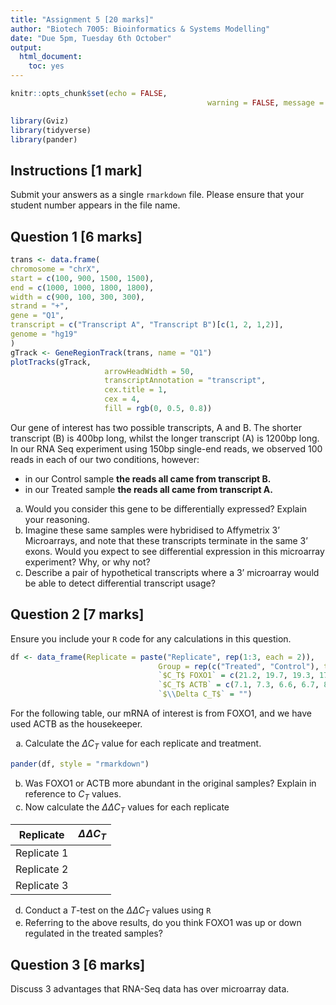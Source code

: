 ```yaml
---
title: "Assignment 5 [20 marks]"
author: "Biotech 7005: Bioinformatics & Systems Modelling"
date: "Due 5pm, Tuesday 6th October"
output: 
  html_document: 
    toc: yes
---
```


```r
knitr::opts_chunk$set(echo = FALSE,
											warning = FALSE, message = FALSE)
```


```r
library(Gviz)
library(tidyverse)
library(pander)
```


## Instructions [1 mark]

Submit your answers as a single `rmarkdown` file. Please ensure that your student number appears in the file name.


## Question 1 [6 marks]

```r
trans <- data.frame(
chromosome = "chrX",
start = c(100, 900, 1500, 1500),
end = c(1000, 1000, 1800, 1800),
width = c(900, 100, 300, 300),
strand = "+",
gene = "Q1",
transcript = c("Transcript A", "Transcript B")[c(1, 2, 1,2)],
genome = "hg19"
)
gTrack <- GeneRegionTrack(trans, name = "Q1")
plotTracks(gTrack, 
					 arrowHeadWidth = 50,
					 transcriptAnnotation = "transcript", 
					 cex.title = 1, 
					 cex = 4,
					 fill = rgb(0, 0.5, 0.8))
```


Our gene of interest has two possible transcripts, A and B.
The shorter transcript (B) is 400bp long, whilst the longer transcript (A) is 1200bp long.
In our RNA Seq experiment using 150bp single-end reads, we observed 100 reads in each of our two conditions, however:

- in our Control sample **the reads all came from transcript B.**
- in our Treated sample **the reads all came from transcript A.**

a. Would you consider this gene to be differentially expressed? Explain your reasoning.
b. Imagine these same samples were hybridised to Affymetrix 3' Microarrays, and note that these transcripts terminate in the same 3' exons. Would you expect to see differential expression in this microarray experiment? Why, or why not?
c. Describe a pair of hypothetical transcripts where a 3' microarray would be able to detect differential transcript usage?

## Question 2 [7 marks]

Ensure you include your `R` code for any calculations in this question.

```r
df <- data_frame(Replicate = paste("Replicate", rep(1:3, each = 2)),
								 Group = rep(c("Treated", "Control"), times = 3),
								 `$C_T$ FOXO1` = c(21.2, 19.7, 19.3, 17.3, 22.5, 19.9),
								 `$C_T$ ACTB` = c(7.1, 7.3, 6.6, 6.7, 8.7, 8.7),
								 `$\\Delta C_T$` = "")
```


For the following table, our mRNA of interest is from FOXO1, and we have used ACTB as the housekeeper.

a. Calculate the $\Delta C_T$ value for each replicate and treatment. 


```r
pander(df, style = "rmarkdown")
```


b. Was FOXO1 or ACTB more abundant in the original samples? Explain in reference to $C_T$ values.
c. Now calculate the $\Delta \Delta C_T$ values for each replicate 

| Replicate | $\Delta \Delta C_T$ |
| --------- | ------------------- |
| Replicate 1 |                   |
| Replicate 2 |                   |
| Replicate 3 |                   |

d. Conduct a $T$-test on the $\Delta \Delta C_T$ values using `R`
e. Referring to the above results, do you think FOXO1 was up or down regulated in the treated samples? 

## Question 3 [6 marks]

Discuss 3 advantages that RNA-Seq data has over microarray data.
